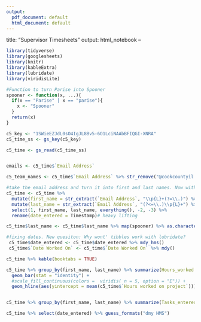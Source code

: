 ```yaml
---
output:
  pdf_document: default
  html_document: default
---
```

title: "Supervisor Timesheets"
output: html_notebook
--
```r
library(tidyverse)
library(googlesheets)
library(knitr)
library(kableExtra)
library(lubridate)
library(viridisLite)

#Function to turn Parise into Spooner
spooner <- function(x, ...){
  if(x == "Parise" | x == "parise"){
    x <- "Spooner"
  }
  return(x)
}

c5_key <- "1SWieEZJdL0sO4IgJL8Bv5-6O1LciNAAbBFIQGI-XNRA"
c5_time_ss <- gs_key(c5_key)

c5_time <- gs_read(c5_time_ss)


emails <- c5_time$`Email Address`

c5_team_names <- c5_time$`Email Address` %>% str_remove("@cookcountyil.gov") %>%  str_replace("\\.", " ") %>% str_to_title() %>% unique()

#take the email address and turn it into first and last names. Now with 100% more regex! 
c5_time <- c5_time %>% 
  mutate(first_name = str_extract(`Email Address`, "\\p{L}+(?=\\.)") %>% str_to_title()) %>% 
  mutate(last_name = str_extract(`Email Address`, "(?<=\\.)\\p{L}+") %>% str_to_title()) %>% 
  select(1, first_name, last_name, everything(), -2, -3) %>%
  rename(date_entered = Timestamp)# heavy lifting

c5_time$last_name <- c5_time$last_name %>% map(spooner) %>% as.character() #fixing spooner's name

#fixing dates. New quesiton: Why wont' tibbles work with lubridate?
 c5_time$date_entered <- c5_time$date_entered %>% mdy_hms()
 c5_time$`Date Worked On` <- c5_time$`Date Worked On` %>% mdy() 

```

```r

c5_time %>% kable(booktabs = TRUE)
```

```r

c5_time %>% group_by(first_name, last_name) %>% summarize(Hours_worked = sum(`Hours worked on project`)) %>% arrange(Hours_worked) %>% ggplot(aes(x = last_name, y = Hours_worked, fill = last_name)) + 
  geom_bar(stat = "identity") +
  #scale_fill_continuous(colors =  viridis( n = 5, option = "E")) + 
  geom_hline(aes(yintercept = mean(c5_time$`Hours worked on project`)))



```

```r

c5_time %>% group_by(first_name, last_name) %>% summarize(Tasks_entered = n(), total_hours = sum(`Hours worked on project`))

```

```r

c5_time %>% select(date_entered) %>% guess_formats("dmy HMS")
                                                          
```